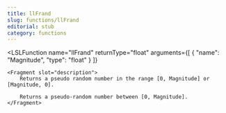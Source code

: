```yaml
---
title: llFrand
slug: functions/llFrand
editorial: stub
category: functions
---
```


<LSLFunction
	name="llFrand"
	returnType="float"
	arguments={[
	{
		"name": "Magnitude",
		"type": "float"
	}
]}
>
	<Fragment slot="description">
		Returns a pseudo random number in the range [0, Magnitude] or [Magnitude, 0].
		
		Returns a pseudo-random number between [0, Magnitude].
	</Fragment>
</LSLFunction>
